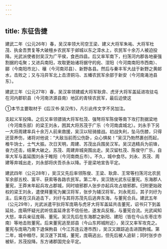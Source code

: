 ```yaml
---
---
---
```

title: 东征告捷
---



建武二年（公元26年）春，吴汉率领大司空王梁、建义大将军朱祐、大将军杜茂、执金吾贾复等大破檀乡农民军于邺城以东之漳水上，农民军十余万人被迫投降。光武派使者封吴汉为广平侯，食邑四县。后又率军南下，扫荡河内郡各地豪强割据的屯聚；又进兵南阳，攻取更始诸将据守的宛、涅阳（今河南南阳市西南）、郦（今南阳市北）、穰（今河南邓县）、新野各县。然后与秦丰军大战于新野之黄邮水，击败之；又与冯异军北上击溃铜马、五幡农民军余部于新安（今河南渑池县东）。

建武三年（公元27年）春，吴汉率领建威大将军耿弇、虎牙大将军盖延进攻驻屯在河内郡轵县（今河南济源县南）地区的青犊农民军，最后迫使这

①本节主要取材于《后汉书·吴汉传》，凡引此传文字不另加注。

支起义军投降。之后又率领骠骑大将军杜茂、强弩将军陈俊等南下攻打割据梁地（今河南东部）的梁王刘永，困其大将苏茂于广乐（今河南虞城北）。刘永手下另一大将周建率兵十余万人前来救援，吴汉以轻骑接战。初战失利，坠马伤膝，只得还营养伤，诸将对他说：“大敌当前而公伤卧，众心惧矣！”吴汉乃勃然裹创而起，椎牛饷士，士气大振。次日天明，周建、苏茂出兵围吴汉军。吴汉选精兵为前锋，奋力还击，结果大破之。苏茂、周建弃城突围出走。吴汉留杜茂、陈俊守广乐，自率大军与盖延围刘永于睢阳（今河南商丘市）。不久，城中食尽。刘永、苏茂、周建等弃城出走，刘永部将庆吾杀永以降。于是梁地宣告平定。

建武四年（公元28年），吴汉又先后率领陈俊、王梁、耿弇、王常等扫荡河北农民军余部五校、富平、获索等各路农民军。第二年，吴汉随光武东征董宪。东海郡人董宪，王莽末年起兵攻占郡城，同时琅邪郡人张步亦起兵攻占琅邪郡。归附更始政权的梁王刘永，遣使拜董宪为翼汉将军，张步为辅汉将军。刘永死后，其子刘纡为主。后来在汉兵追击下，刘纡与其将苏茂先后逃奔东海，与董宪合兵。建武五年（公元29年），光武派遣平狄将军庞萌与虎牙大将军盖延共击董宪，诏书只下到盖延处，庞萌怀疑光武听信盖延谗言不信任他，遂发兵反叛，与董宪合流。光武闻知大怒，率兵亲征庞萌、董宪。吴汉先后在东海郡之新阳、建阳（皆在今山东枣庄市南）等地击败董宪。后来董宪逃至郯县（今山东邦城附近），吴汉又率军攻克之。董宪与庞萌乃南下退保朐县（今江苏连云港市西），吴汉又跟踪追击进围朐城。第二年，城中粮尽，吴汉遂下其城，董宪，庞萌逃出，但先后被人追斩；同时张步亦被斩，苏茂投降。东方诸郡国完全平定。